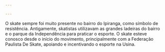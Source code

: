 ---

---
O skate sempre foi muito presente no bairro do Ipiranga, como símbolo de resistência. Antigamente, skatistas utilizavam as grandes ladeiras do bairro e o parque da Independência para praticar o esporte. O skate esteve conosco desde o início do movimento, principalmente com a Federação Paulista De Skate, apoiando e incentivando o esporte na Usina.